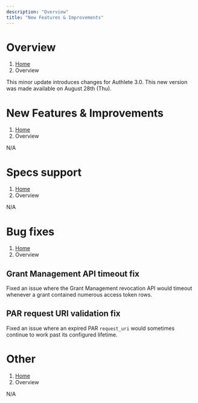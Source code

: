 ```yaml
---
description: "Overview"
title: "New Features & Improvements"
---
```




# Overview
1. [Home](https://www.authlete.com/)
3. Overview

This minor update introduces changes for Authlete 3.0.
This new version was made available on August 28th (Thu).

# New Features & Improvements
1. [Home](https://www.authlete.com/)
3. Overview

N/A

# Specs support
1. [Home](https://www.authlete.com/)
3. Overview

N/A

# Bug fixes
1. [Home](https://www.authlete.com/)
3. Overview

## Grant Management API timeout fix

Fixed an issue where the Grant Management revocation API would timeout whenever a grant contained numerous access token rows.

## PAR request URI validation fix

Fixed an issue where an expired PAR `request_uri` would sometimes continue to work past its configured lifetime.

# Other
1. [Home](https://www.authlete.com/)
3. Overview

N/A
